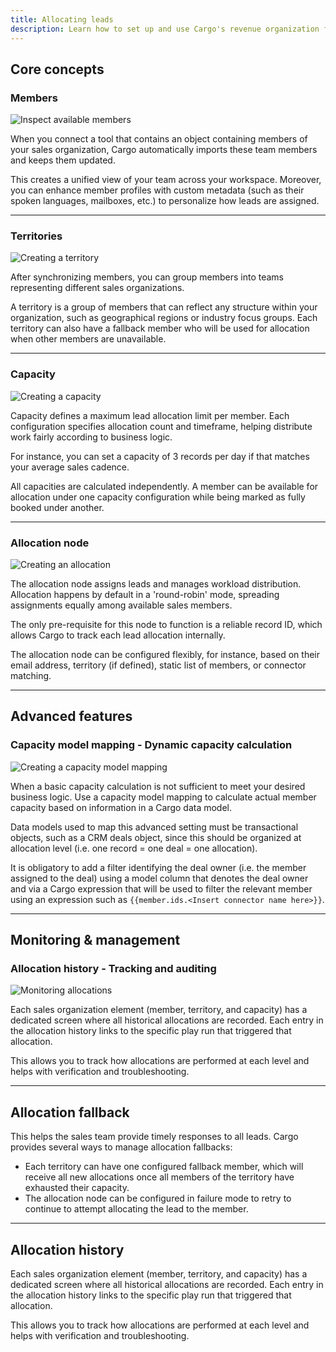 ```yaml
---
title: Allocating leads
description: Learn how to set up and use Cargo's revenue organization features for lead allocation
---
```


## Core concepts

### Members

![Inspect available members](/images/allocating-leads-1.png)

When you connect a tool that contains an object containing members of your sales organization, Cargo automatically imports these team members and keeps them updated. 

This creates a unified view of your team across your workspace. Moreover, you can enhance member profiles with custom metadata (such as their spoken languages, mailboxes, etc.) to personalize how leads are assigned.

---

### Territories

![Creating a territory](/images/allocating-leads-2.png)

After synchronizing members, you can group members into teams representing different sales organizations.

A territory is a group of members that can reflect any structure within your organization, such as geographical regions or industry focus groups. Each territory can also have a fallback member who will be used for allocation when other members are unavailable.

---

### Capacity

![Creating a capacity](/images/allocating-leads-3.png)

Capacity defines a maximum lead allocation limit per member. Each configuration specifies allocation count and timeframe, helping distribute work fairly according to business logic.

For instance, you can set a capacity of 3 records per day if that matches your average sales cadence.

All capacities are calculated independently. A member can be available for allocation under one capacity configuration while being marked as fully booked under another.

---

### Allocation node

![Creating an allocation](/images/allocating-leads-4.png)

The allocation node assigns leads and manages workload distribution. Allocation happens by default in a 'round-robin' mode, spreading assignments equally among available sales members.

The only pre-requisite for this node to function is a reliable record ID, which allows Cargo to track each lead allocation internally.

The allocation node can be configured flexibly, for instance, based on their email address, territory (if defined), static list of members, or connector matching.

---

## Advanced features

### Capacity model mapping - Dynamic capacity calculation

![Creating a capacity model mapping](/images/allocating-leads-5.png)

When a basic capacity calculation is not sufficient to meet your desired business logic. Use a capacity model mapping to calculate actual member capacity based on information in a Cargo data model.

Data models used to map this advanced setting must be transactional objects, such as a CRM deals object, since this should be organized at allocation level (i.e. one record = one deal = one allocation).

It is obligatory to add a filter identifying the deal owner (i.e. the member assigned to the deal) using a model column that denotes the deal owner and via a Cargo expression that will be used to filter the relevant member using an expression such as `{{member.ids.<Insert connector name here>}}`.

---

## Monitoring & management

### Allocation history - Tracking and auditing

![Monitoring allocations](/images/allocating-leads-6.png)

Each sales organization element (member, territory, and capacity) has a dedicated screen where all historical allocations are recorded. Each entry in the allocation history links to the specific play run that triggered that allocation.

This allows you to track how allocations are performed at each level and helps with verification and troubleshooting.

---

## Allocation fallback

This helps the sales team provide timely responses to all leads. Cargo provides several ways to manage allocation fallbacks:

- Each territory can have one configured fallback member, which will receive all new allocations once all members of the territory have exhausted their capacity.
- The allocation node can be configured in failure mode to retry to continue to attempt allocating the lead to the member.

---

## Allocation history

Each sales organization element (member, territory, and capacity) has a dedicated screen where all historical allocations are recorded. Each entry in the allocation history links to the specific play run that triggered that allocation.

This allows you to track how allocations are performed at each level and helps with verification and troubleshooting.